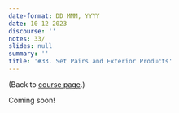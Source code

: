 ```yaml
---
date-format: DD MMM, YYYY
date: 10 12 2023
discourse: ''
notes: 33/
slides: null
summary: ''
title: '#33. Set Pairs and Exterior Products'
---
```


(Back to [course page](../).)

Coming soon!

